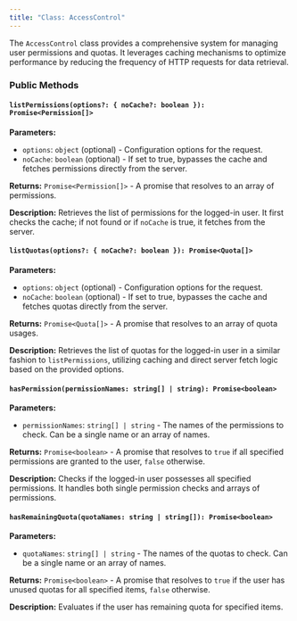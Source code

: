 ```yaml
---
title: "Class: AccessControl"
---
```


The `AccessControl` class provides a comprehensive system for managing user permissions and quotas. It leverages caching mechanisms to optimize performance by reducing the frequency of HTTP requests for data retrieval.

### Public Methods

#### `listPermissions(options?: { noCache?: boolean }): Promise<Permission[]>`

**Parameters:**
- `options`: `object` (optional) - Configuration options for the request.
- `noCache`: `boolean` (optional) - If set to true, bypasses the cache and fetches permissions directly from the server.

**Returns:** `Promise<Permission[]>` - A promise that resolves to an array of permissions.

**Description:**
Retrieves the list of permissions for the logged-in user. It first checks the cache; if not found or if `noCache` is true, it fetches from the server.

#### `listQuotas(options?: { noCache?: boolean }): Promise<Quota[]>`

**Parameters:**
- `options`: `object` (optional) - Configuration options for the request.
- `noCache`: `boolean` (optional) - If set to true, bypasses the cache and fetches quotas directly from the server.

**Returns:** `Promise<Quota[]>` - A promise that resolves to an array of quota usages.

**Description:**
Retrieves the list of quotas for the logged-in user in a similar fashion to `listPermissions`, utilizing caching and direct server fetch logic based on the provided options.

#### `hasPermission(permissionNames: string[] | string): Promise<boolean>`

**Parameters:**
- `permissionNames`: `string[] | string` - The names of the permissions to check. Can be a single name or an array of names.

**Returns:** `Promise<boolean>` - A promise that resolves to `true` if all specified permissions are granted to the user, `false` otherwise.

**Description:**
Checks if the logged-in user possesses all specified permissions. It handles both single permission checks and arrays of permissions.

#### `hasRemainingQuota(quotaNames: string | string[]): Promise<boolean>`

**Parameters:**
- `quotaNames`: `string[] | string` - The names of the quotas to check. Can be a single name or an array of names.

**Returns:** `Promise<boolean>` - A promise that resolves to `true` if the user has unused quotas for all specified items, `false` otherwise.

**Description:**
Evaluates if the user has remaining quota for specified items.